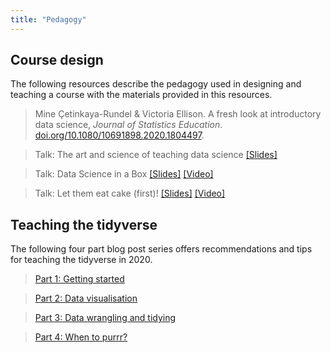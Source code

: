 ```yaml
---
title: "Pedagogy"
---
```


## Course design

The following resources describe the pedagogy used in designing and teaching a course with the materials provided in this resources.

> Mine Çetinkaya-Rundel & Victoria Ellison.
> A fresh look at introductory data science, *Journal of Statistics Education*.
> [doi.org/10.1080/10691898.2020.1804497](https://doi.org/10.1080/10691898.2020.1804497).

> Talk: The art and science of teaching data science [\[Slides\]](https://speakerdeck.com/minecr/the-art-and-science-of-teaching-data-science-university-of-glasgow)

> Talk: Data Science in a Box [\[Slides\]](https://speakerdeck.com/minecr/data-science-in-a-box) [\[Video\]](https://www.youtube.com/watch?v=tYGLYdeFJMc)

> Talk: Let them eat cake (first)!
> [\[Slides\]](https://speakerdeck.com/minecr/let-them-eat-cake-first) [\[Video\]](https://www.youtube.com/embed/RsVOrpXAPXo?start=1009)

## Teaching the tidyverse

The following four part blog post series offers recommendations and tips for teaching the tidyverse in 2020.

> [Part 1: Getting started](https://education.rstudio.com/blog/2020/07/teaching-the-tidyverse-in-2020-part-1-getting-started/)

> [Part 2: Data visualisation](https://education.rstudio.com/blog/2020/07/teaching-the-tidyverse-in-2020-part-2-data-visualisation/)

> [Part 3: Data wrangling and tidying](https://education.rstudio.com/blog/2020/07/teaching-the-tidyverse-in-2020-part-3-data-wrangling-and-tidying/)

> [Part 4: When to purrr?](https://education.rstudio.com/blog/2020/07/teaching-the-tidyverse-in-2020-part-4-when-to-purrr/)

